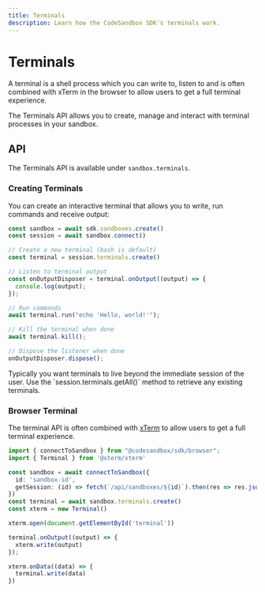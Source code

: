 ```yaml
---
title: Terminals
description: Learn how the CodeSandbox SDK's terminals work.
---
```



# Terminals

A terminal is a shell process which you can write to, listen to and is often combined with xTerm in the browser to allow users to get a full terminal experience.

The Terminals API allows you to create, manage and interact with terminal processes in your sandbox.

## API

The Terminals API is available under `sandbox.terminals`.

### Creating Terminals

You can create an interactive terminal that allows you to write, run commands and receive output:

```ts
const sandbox = await sdk.sandboxes.create()
const session = await sandbox.connect()

// Create a new terminal (bash is default)
const terminal = session.terminals.create()

// Listen to terminal output
const onOutputDisposer = terminal.onOutput((output) => {
  console.log(output);
});

// Run commands
await terminal.run("echo 'Hello, world!'");

// Kill the terminal when done
await terminal.kill();

// Dispose the listener when done
onOutputDisposer.dispose();
```

<Callout emoji="💡">
Typically you want terminals to live beyond the immediate session of the user. Use the `session.terminals.getAll()` method to retrieve any existing terminals.
</Callout>

### Browser Terminal

The terminal API is often combined with [xTerm](https://www.npmjs.com/package/@xterm/xterm) to allow users to get a full terminal experience.

```ts
import { connectToSandbox } from "@codesandbox/sdk/browser";
import { Terminal } from '@xterm/xterm'

const sandbox = await connectToSandbox({
  id: 'sandbox-id',
  getSession: (id) => fetch(`/api/sandboxes/${id}`).then(res => res.json()),
})
const terminal = await sandbox.terminals.create()
const xterm = new Terminal()

xterm.open(document.getElementById('terminal'))

terminal.onOutput((output) => {
  xterm.write(output)
});

xterm.onData((data) => {
  terminal.write(data)
})
```
